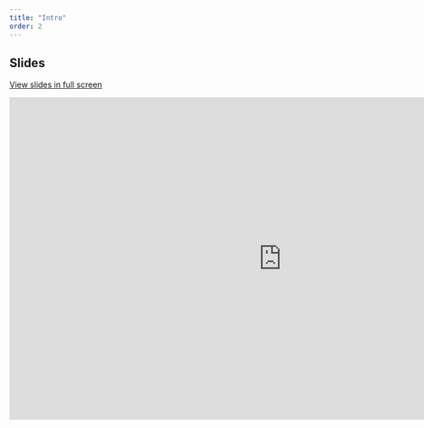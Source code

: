 ```yaml
---
title: "Intro"
order: 2
---
```


## Slides

[View slides in full screen](https://docs.google.com/presentation/d/e/2PACX-1vQ_tlK34vYDcVewNkZ2wroc_Qi__ZVBu3Ew1Y-B239RIDq8cIEQG54SA36qDGrynx3Xh6CfsU6nApmk/pub?start=false&loop=false&delayms=15000)

<iframe src="https://docs.google.com/presentation/d/e/2PACX-1vQ_tlK34vYDcVewNkZ2wroc_Qi__ZVBu3Ew1Y-B239RIDq8cIEQG54SA36qDGrynx3Xh6CfsU6nApmk/embed?start=false&loop=false&delayms=10000" frameborder="0" width="960" height="569" allowfullscreen="true" mozallowfullscreen="true" webkitallowfullscreen="true"></iframe>
